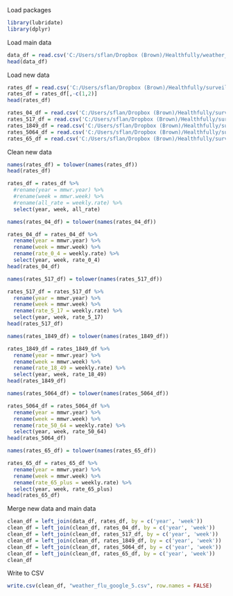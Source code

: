 
Load packages
```{r}

library(lubridate)
library(dplyr)

```
Load main data
```{r}

data_df = read.csv('C:/Users/sflan/Dropbox (Brown)/Healthfully/weather_flu_google_4.csv')
head(data_df)

```
Load new data
```{r}

rates_df = read.csv('C:/Users/sflan/Dropbox (Brown)/Healthfully/surveillance_overall.csv')
rates_df = rates_df[,-c(1,2)]
head(rates_df)

rates_04_df = read.csv('C:/Users/sflan/Dropbox (Brown)/Healthfully/surveillance_0-4.csv')
rates_517_df = read.csv('C:/Users/sflan/Dropbox (Brown)/Healthfully/surveillance_5-17.csv')
rates_1849_df = read.csv('C:/Users/sflan/Dropbox (Brown)/Healthfully/surveillance_18-49.csv')
rates_5064_df = read.csv('C:/Users/sflan/Dropbox (Brown)/Healthfully/surveillance_50-64.csv')
rates_65_df = read.csv('C:/Users/sflan/Dropbox (Brown)/Healthfully/surveillance_65plus.csv')

```
Clean new data
```{r}

names(rates_df) = tolower(names(rates_df))
head(rates_df)

rates_df = rates_df %>%
  #rename(year = mmwr.year) %>%
  #rename(week = mmwr.week) %>%
  #rename(all_rate = weekly.rate) %>%
  select(year, week, all_rate)

names(rates_04_df) = tolower(names(rates_04_df))

rates_04_df = rates_04_df %>%
  rename(year = mmwr.year) %>%
  rename(week = mmwr.week) %>%
  rename(rate_0_4 = weekly.rate) %>%
  select(year, week, rate_0_4)
head(rates_04_df)

names(rates_517_df) = tolower(names(rates_517_df))

rates_517_df = rates_517_df %>%
  rename(year = mmwr.year) %>%
  rename(week = mmwr.week) %>%
  rename(rate_5_17 = weekly.rate) %>%
  select(year, week, rate_5_17)
head(rates_517_df)

names(rates_1849_df) = tolower(names(rates_1849_df))

rates_1849_df = rates_1849_df %>%
  rename(year = mmwr.year) %>%
  rename(week = mmwr.week) %>%
  rename(rate_18_49 = weekly.rate) %>%
  select(year, week, rate_18_49)
head(rates_1849_df)

names(rates_5064_df) = tolower(names(rates_5064_df))

rates_5064_df = rates_5064_df %>%
  rename(year = mmwr.year) %>%
  rename(week = mmwr.week) %>%
  rename(rate_50_64 = weekly.rate) %>%
  select(year, week, rate_50_64)
head(rates_5064_df)

names(rates_65_df) = tolower(names(rates_65_df))

rates_65_df = rates_65_df %>%
  rename(year = mmwr.year) %>%
  rename(week = mmwr.week) %>%
  rename(rate_65_plus = weekly.rate) %>%
  select(year, week, rate_65_plus)
head(rates_65_df)

```

Merge new data and main data
```{r}

clean_df = left_join(data_df, rates_df, by = c('year', 'week'))
clean_df = left_join(clean_df, rates_04_df, by = c('year', 'week'))
clean_df = left_join(clean_df, rates_517_df, by = c('year', 'week'))
clean_df = left_join(clean_df, rates_1849_df, by = c('year', 'week'))
clean_df = left_join(clean_df, rates_5064_df, by = c('year', 'week'))
clean_df = left_join(clean_df, rates_65_df, by = c('year', 'week'))
clean_df

```

Write to CSV
```{r}

write.csv(clean_df, "weather_flu_google_5.csv", row.names = FALSE) 

```